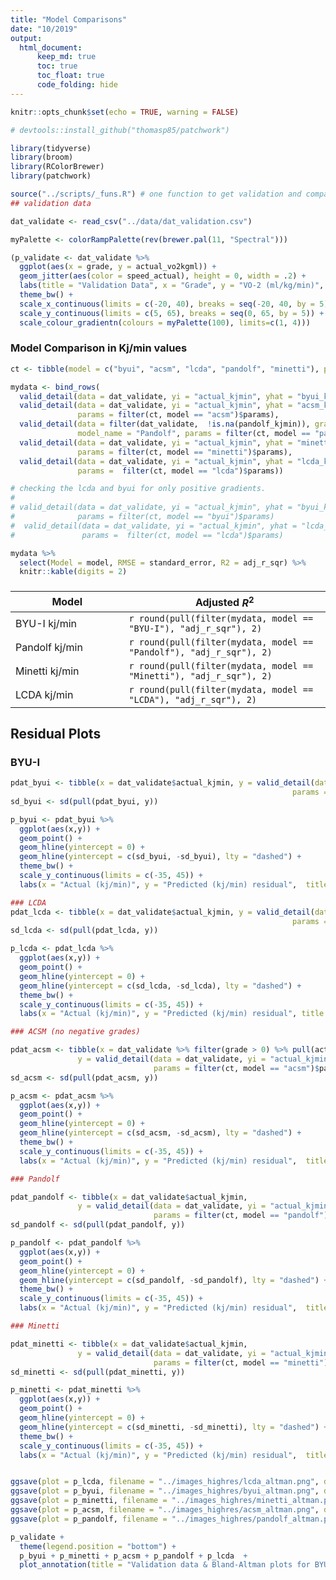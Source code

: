 ```yaml
---
title: "Model Comparisons"
date: "10/2019"
output: 
  html_document:
      keep_md: true
      toc: true
      toc_float: true
      code_folding: hide
---
```


```r
knitr::opts_chunk$set(echo = TRUE, warning = FALSE)
```

```r
# devtools::install_github("thomasp85/patchwork")

library(tidyverse)
library(broom)
library(RColorBrewer)
library(patchwork)

source("../scripts/_funs.R") # one function to get validation and comparison metrics `valid_detail`
## validation data

dat_validate <- read_csv("../data/dat_validation.csv")


```


```r

myPalette <- colorRampPalette(rev(brewer.pal(11, "Spectral")))

(p_validate <- dat_validate %>% 
  ggplot(aes(x = grade, y = actual_vo2kgml)) +
  geom_jitter(aes(color = speed_actual), height = 0, width = .2) +
  labs(title = "Validation Data", x = "Grade", y = "VO-2 (ml/kg/min)", color = "Speed (mph)") +
  theme_bw() +
  scale_x_continuous(limits = c(-20, 40), breaks = seq(-20, 40, by = 5)) +
  scale_y_continuous(limits = c(5, 65), breaks = seq(0, 65, by = 5)) +
  scale_colour_gradientn(colours = myPalette(100), limits=c(1, 4)))
```



### Model Comparison in Kj/min values

```r

ct <- tibble(model = c("byui", "acsm", "lcda", "pandolf", "minetti"), params = c(6, 3, 4, 4, 2))

mydata <- bind_rows(
  valid_detail(data = dat_validate, yi = "actual_kjmin", yhat = "byui_kjmin", model_name = "BYU-I", params = filter(ct, model == "byui")$params),
  valid_detail(data = dat_validate, yi = "actual_kjmin", yhat = "acsm_kjmin", grade_filter = 0, model_name = "ACSM", 
               params = filter(ct, model == "acsm")$params),
  valid_detail(data = filter(dat_validate,  !is.na(pandolf_kjmin)), grade_filter = 0, yi = "actual_kjmin", yhat = "pandolf_kjmin", 
               model_name = "Pandolf", params = filter(ct, model == "pandolf")$params),
  valid_detail(data = dat_validate, yi = "actual_kjmin", yhat = "minetti_kjmin", model_name = "Minetti", 
               params = filter(ct, model == "minetti")$params),
  valid_detail(data = dat_validate, yi = "actual_kjmin", yhat = "lcda_kjmin", model_name = "LCDA", 
               params =  filter(ct, model == "lcda")$params))

# checking the lcda and byui for only positive gradients.
# 
# valid_detail(data = dat_validate, yi = "actual_kjmin", yhat = "byui_kjmin", model_name = "BYU-I", grade_filter = 0,
#              params = filter(ct, model == "byui")$params)
#  valid_detail(data = dat_validate, yi = "actual_kjmin", yhat = "lcda_kjmin", model_name = "LCDA", grade_filter = 0,
#               params =  filter(ct, model == "lcda")$params)

```

```r
mydata %>%
  select(Model = model, RMSE = standard_error, R2 = adj_r_sqr) %>%
  knitr::kable(digits = 2)
```


### 

| Model    | Adjusted $R^2$ |
|--------- |----------------|
|BYU-I kj/min | `r round(pull(filter(mydata, model == "BYU-I"), "adj_r_sqr"), 2)`|
|Pandolf kj/min| `r round(pull(filter(mydata, model == "Pandolf"), "adj_r_sqr"), 2)`|
|Minetti kj/min | `r round(pull(filter(mydata, model == "Minetti"), "adj_r_sqr"), 2)`|
|LCDA kj/min | `r round(pull(filter(mydata, model == "LCDA"), "adj_r_sqr"), 2)`|



## Residual Plots

### BYU-I

```r

pdat_byui <- tibble(x = dat_validate$actual_kjmin, y = valid_detail(data = dat_validate, yi = "actual_kjmin", yhat = "byui_kjmin", 
                                                               params =  filter(ct, model == "byui")$params, resid_out = TRUE))
sd_byui <- sd(pull(pdat_byui, y))

p_byui <- pdat_byui %>%
  ggplot(aes(x,y)) +
  geom_point() +
  geom_hline(yintercept = 0) +
  geom_hline(yintercept = c(sd_byui, -sd_byui), lty = "dashed") +
  theme_bw() +
  scale_y_continuous(limits = c(-35, 45)) +
  labs(x = "Actual (kj/min)", y = "Predicted (kj/min) residual",  title = "BYU-I model")

### LCDA
pdat_lcda <- tibble(x = dat_validate$actual_kjmin, y = valid_detail(data = dat_validate, yi = "actual_kjmin", yhat = "lcda_kjmin", 
                                                               params = filter(ct, model == "lcda")$params, resid_out = TRUE))
sd_lcda <- sd(pull(pdat_lcda, y))

p_lcda <- pdat_lcda %>%
  ggplot(aes(x,y)) +
  geom_point() +
  geom_hline(yintercept = 0) +
  geom_hline(yintercept = c(sd_lcda, -sd_lcda), lty = "dashed") +
  theme_bw() +
  scale_y_continuous(limits = c(-35, 45)) +
  labs(x = "Actual (kj/min)", y = "Predicted (kj/min) residual", title = "LCDA model")

### ACSM (no negative grades)

pdat_acsm <- tibble(x = dat_validate %>% filter(grade > 0) %>% pull(actual_kjmin), 
               y = valid_detail(data = dat_validate, yi = "actual_kjmin", yhat = "acsm_kjmin", grade_filter = 0,
                                params = filter(ct, model == "acsm")$params, resid_out = TRUE))
sd_acsm <- sd(pull(pdat_acsm, y))

p_acsm <- pdat_acsm %>%
  ggplot(aes(x,y)) +
  geom_point() +
  geom_hline(yintercept = 0) +
  geom_hline(yintercept = c(sd_acsm, -sd_acsm), lty = "dashed") +
  theme_bw() +
  scale_y_continuous(limits = c(-35, 45)) +
  labs(x = "Actual (kj/min)", y = "Predicted (kj/min) residual",  title = "ACSM model")

### Pandolf

pdat_pandolf <- tibble(x = dat_validate$actual_kjmin, 
               y = valid_detail(data = dat_validate, yi = "actual_kjmin", yhat = "pandolf_kjmin", 
                                params = filter(ct, model == "pandolf")$params, resid_out = TRUE), grade_filter = 0)
sd_pandolf <- sd(pull(pdat_pandolf, y))

p_pandolf <- pdat_pandolf %>%
  ggplot(aes(x,y)) +
  geom_point() +
  geom_hline(yintercept = 0) +
  geom_hline(yintercept = c(sd_pandolf, -sd_pandolf), lty = "dashed") +
  theme_bw() +
  scale_y_continuous(limits = c(-35, 45)) +
  labs(x = "Actual (kj/min)", y = "Predicted (kj/min) residual",  title = "Pandolf model")

### Minetti

pdat_minetti <- tibble(x = dat_validate$actual_kjmin, 
               y = valid_detail(data = dat_validate, yi = "actual_kjmin", yhat = "minetti_kjmin", 
                                params = filter(ct, model == "minetti")$params, resid_out = TRUE))
sd_minetti <- sd(pull(pdat_minetti, y))

p_minetti <- pdat_minetti %>%
  ggplot(aes(x,y)) +
  geom_point() +
  geom_hline(yintercept = 0) +
  geom_hline(yintercept = c(sd_minetti, -sd_minetti), lty = "dashed") +
  theme_bw() +
  scale_y_continuous(limits = c(-35, 45)) +
  labs(x = "Actual (kj/min)", y = "Predicted (kj/min) residual",  title = "Minetti model")


ggsave(plot = p_lcda, filename = "../images_highres/lcda_altman.png", dpi = 300, width = 5, height = 5)
ggsave(plot = p_byui, filename = "../images_highres/byui_altman.png", dpi = 300, width = 5, height = 5)
ggsave(plot = p_minetti, filename = "../images_highres/minetti_altman.png", dpi = 300, width = 5, height = 5)
ggsave(plot = p_acsm, filename = "../images_highres/acsm_altman.png", dpi = 300, width = 5, height = 5)
ggsave(plot = p_pandolf, filename = "../images_highres/pandolf_altman.png", dpi = 300, width = 5, height = 5)

```


```r
p_validate + 
  theme(legend.position = "bottom") + 
  p_byui + p_minetti + p_acsm + p_pandolf + p_lcda  + 
  plot_annotation(title = "Validation data & Bland-Altman plots for BYU-I, Minetti, ACSM, Pandolf, and LCDA models")
```
